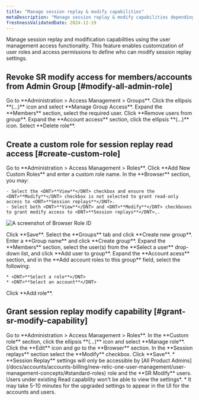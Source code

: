 ```yaml
---
title: "Manage session replay & modify capabilities"
metaDescription: "Manage session replay & modify capabilities depending on the role"
freshnessValidatedDate: 2024-12-19
---
```


Manage session replay and modification capabilities using the user management access functionality. This feature enables customization of user roles and access permissions to define who can modify session replay settings.

## Revoke SR modify access for members/accounts from Admin Group [#modify-all-admin-role]

<Steps>

  <Step>
    Go to <DNT>**Administration > Access Management > Groups**</DNT>.
  </Step>

  <Step>
    Click the ellipsis **(...)** icon and select <DNT>**Manage Group Access**</DNT>.
  </Step>

  <Step>
    Expand the <DNT>**Members**</DNT> section, select the required user.
  </Step>

  <Step>
    Click <DNT>**Remove users from group**</DNT>.
  </Step>

  <Step>
    Expand the <DNT>**Account access**</DNT> section, click the ellipsis **(...)** icon.
  </Step> 

  <Step>
     Select <DNT>**Delete role**</DNT>.
  </Step>

</Steps>

## Create a custom role for session replay read access [#create-custom-role]

<Steps>

  <Step>
    Go to <DNT>**Administration > Access Management > Roles**</DNT>.
  </Step>

  <Step>
    Click <DNT>**Add New Custom Roles**</DNT> and enter a custom role name.
  </Step>

  <Step>
    In the <DNT>**Browser**</DNT> section, you may:
    
    - Select the <DNT>**View**</DNT> checkbox and ensure the <DNT>**Modify**</DNT> checkbox is not selected to grant read-only access to <DNT>**Session replays**</DNT>.
    - Select both <DNT>**View**</DNT> and <DNT>**Modify**</DNT> checkboxes to grant modify access to <DNT>**Session replays**</DNT>,.

   <img
     title="Browser Role ID"
     alt="A screenshot of Browser Role ID"
     src="/images/browser-role-id.webp"
   />
  </Step>

  <Step>
    Click <DNT>**Save**</DNT>.
  </Step>

  <Step>  
    Select the <DNT>**Groups**</DNT> tab and click <DNT>**Create new group**</DNT>.
  </Step>

  <Step>
    Enter a <DNT>**Group name**</DNT> and click <DNT>**Create group**</DNT>.
  </Step>

  <Step>
    Expand the <DNT>**Members**</DNT> section, select the user(s) from the **Select a user** drop-down list, and click **Add user to group**.
  </Step>

  <Step>
    Expand the <DNT>**Account acess**</DNT> section, and in the <DNT>**Add account roles to this group**</DNT> field, select the following:
    
    * <DNT>**Select a role**</DNT>
    * <DNT>**Select an account**</DNT>
  </Step>

  <Step>
    Click <DNT>**Add role**</DNT>.
  </Step>

</Steps>

## Grant session replay modify capability [#grant-sr-modify-capability]

<Steps>

  <Step>
    Go to <DNT>**Administration > Access Management > Roles**</DNT>.
  </Step>

  <Step>
    In the <DNT>**Custom role**</DNT> section, click the ellipsis **(...)** icon and select <DNT>**Manage role**</DNT>.
  </Step>

  <Step>
    Click the <DNT>**Edit**</DNT> icon and go to the <DNT>**Browser**</DNT> section.
  </Step>

  <Step>
    In the <DNT>**Session replays**</DNT> section select the <DNT>**Modify**</DNT> checkbox.
  </Step>

  <Step>
    Click <DNT>**Save**</DNT>.
  </Step>

</Steps>

<Callout variant="important">
  * **Session Replay** settings will only be accessible by [All Product Admins](/docs/accounts/accounts-billing/new-relic-one-user-management/user-management-concepts/#standard-roles) role and the **SR Modify** users. Users under existing Read capability won't be able to view the settings*.
  * It may take 5-10 minutes for the upgraded settings to appear in the UI for the accounts and users.
</Callout>